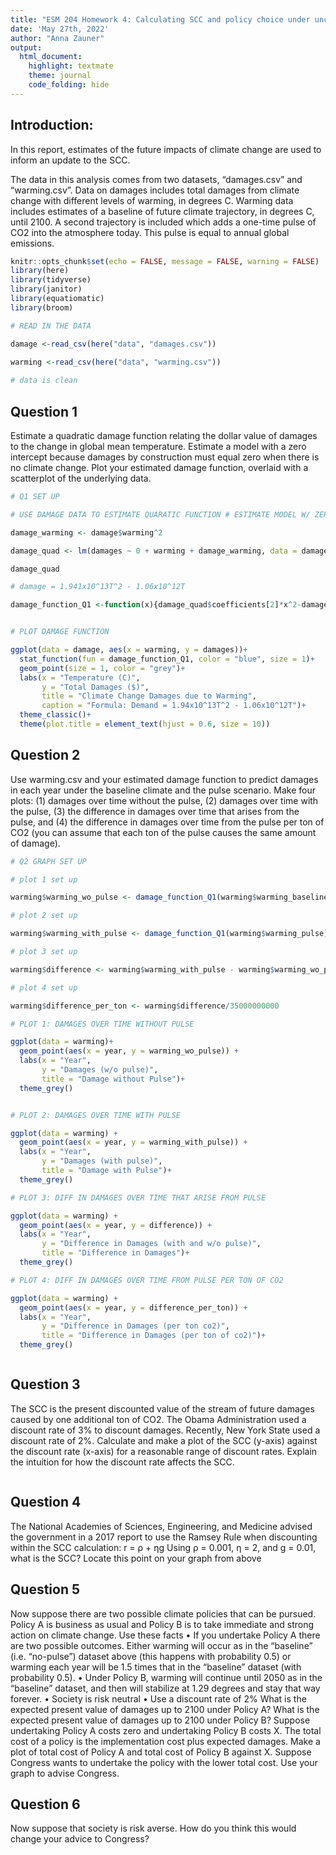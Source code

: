 ```yaml
---
title: "ESM 204 Homework 4: Calculating SCC and policy choice under uncertianty"
date: 'May 27th, 2022'
author: "Anna Zauner"
output: 
  html_document: 
    highlight: textmate
    theme: journal
    code_folding: hide
---
```


## Introduction: 

In this report, estimates of the future impacts of climate change are used to inform an
update to the SCC.

The data in this analysis comes from two datasets, “damages.csv” and “warming.csv”. Data on damages includes total damages from climate change with different levels of warming, in degrees C. Warming data includes estimates of a baseline of future climate trajectory, in degrees C, until 2100. A second trajectory is included which adds a one-time pulse of CO2 into the atmosphere today. This pulse is equal to annual global emissions.     



```r
knitr::opts_chunk$set(echo = FALSE, message = FALSE, warning = FALSE)
library(here)
library(tidyverse)
library(janitor)
library(equatiomatic)
library(broom)
```

```r
# READ IN THE DATA

damage <-read_csv(here("data", "damages.csv"))
  
warming <-read_csv(here("data", "warming.csv"))

# data is clean
```


## Question 1

Estimate a quadratic damage function relating the dollar value of damages
to the change in global mean temperature. Estimate a model with a zero intercept because
damages by construction must equal zero when there is no climate change. Plot your estimated
damage function, overlaid with a scatterplot of the underlying data.


```r

# Q1 SET UP

# USE DAMAGE DATA TO ESTIMATE QUARATIC FUNCTION # ESTIMATE MODEL W/ ZERO INTERCEPT

damage_warming <- damage$warming^2

damage_quad <- lm(damages ~ 0 + warming + damage_warming, data = damage) # ZERO INT

damage_quad

# damage = 1.941x10^13T^2 - 1.06x10^12T

damage_function_Q1 <-function(x){damage_quad$coefficients[2]*x^2-damage_quad$coefficients[1]*x}


# PLOT DAMAGE FUNCTION

ggplot(data = damage, aes(x = warming, y = damages))+
  stat_function(fun = damage_function_Q1, color = "blue", size = 1)+
  geom_point(size = 1, color = "grey")+
  labs(x = "Temperature (C)",
       y = "Total Damages ($)",
       title = "Climate Change Damages due to Warming",
       caption = "Formula: Demand = 1.94x10^13T^2 - 1.06x10^12T")+
  theme_classic()+
  theme(plot.title = element_text(hjust = 0.6, size = 10))
```


## Question 2

Use warming.csv and your estimated damage function to predict damages in each year under
the baseline climate and the pulse scenario. Make four plots: 
(1) damages over time without
the pulse, 
(2) damages over time with the pulse, 
(3) the difference in damages over time that
arises from the pulse, and 
(4) the difference in damages over time from the pulse per ton of
CO2 (you can assume that each ton of the pulse causes the same amount of damage).

```r

# Q2 GRAPH SET UP

# plot 1 set up

warming$warming_wo_pulse <- damage_function_Q1(warming$warming_baseline)

# plot 2 set up

warming$warming_with_pulse <- damage_function_Q1(warming$warming_pulse)

# plot 3 set up

warming$difference <- warming$warming_with_pulse - warming$warming_wo_pulse

# plot 4 set up 

warming$difference_per_ton <- warming$difference/35000000000

# PLOT 1: DAMAGES OVER TIME WITHOUT PULSE

ggplot(data = warming)+
  geom_point(aes(x = year, y = warming_wo_pulse)) +
  labs(x = "Year", 
       y = "Damages (w/o pulse)", 
       title = "Damage without Pulse")+ 
  theme_grey()


# PLOT 2: DAMAGES OVER TIME WITH PULSE

ggplot(data = warming) +
  geom_point(aes(x = year, y = warming_with_pulse)) +
  labs(x = "Year", 
       y = "Damages (with pulse)", 
       title = "Damage with Pulse")+ 
  theme_grey()

# PLOT 3: DIFF IN DAMAGES OVER TIME THAT ARISE FROM PULSE

ggplot(data = warming) +
  geom_point(aes(x = year, y = difference)) +
  labs(x = "Year", 
       y = "Difference in Damages (with and w/o pulse)", 
       title = "Difference in Damages")+ 
  theme_grey()

# PLOT 4: DIFF IN DAMAGES OVER TIME FROM PULSE PER TON OF CO2

ggplot(data = warming) +
  geom_point(aes(x = year, y = difference_per_ton)) +
  labs(x = "Year", 
       y = "Difference in Damages (per ton co2)", 
       title = "Difference in Damages (per ton of co2)")+ 
  theme_grey()



```


## Question 3

The SCC is the present discounted value of the stream of future damages caused by one
additional ton of CO2. The Obama Administration used a discount rate of 3% to discount
damages. Recently, New York State used a discount rate of 2%. Calculate and make a plot
of the SCC (y-axis) against the discount rate (x-axis) for a reasonable range of discount rates.
Explain the intuition for how the discount rate affects the SCC.


```r

```

## Question 4

The National Academies of Sciences, Engineering, and Medicine advised the government in a
2017 report to use the Ramsey Rule when discounting within the SCC calculation:
r = ρ + ηg
Using ρ = 0.001, η = 2, and g = 0.01, what is the SCC? Locate this point on your graph from
above

## Question 5

Now suppose there are two possible climate policies that can be pursued. Policy A is business
as usual and Policy B is to take immediate and strong action on climate change. Use these
facts
• If you undertake Policy A there are two possible outcomes. Either warming will occur as
in the “baseline” (i.e. “no-pulse”) dataset above (this happens with probability 0.5) or
warming each year will be 1.5 times that in the “baseline” dataset (with probability 0.5).
• Under Policy B, warming will continue until 2050 as in the “baseline” dataset, and then
will stabilize at 1.29 degrees and stay that way forever.
• Society is risk neutral
• Use a discount rate of 2%
What is the expected present value of damages up to 2100 under Policy A? What is the
expected present value of damages up to 2100 under Policy B? Suppose undertaking Policy A
costs zero and undertaking Policy B costs X. The total cost of a policy is the implementation
cost plus expected damages. Make a plot of total cost of Policy A and total cost of Policy B
against X. Suppose Congress wants to undertake the policy with the lower total cost. Use
your graph to advise Congress.

## Question 6

Now suppose that society is risk averse. How do you think this would change your advice to
Congress?
